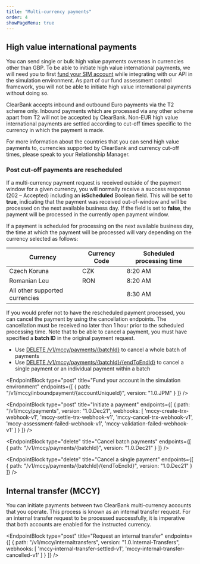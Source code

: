 ```yaml
---
title: "Multi-currency payments"
order: 4
showPageMenu: true
---
```



## High value international payments

You can send single or bulk high value payments overseas in currencies other than GBP. To be able to initiate high value international payments, we will need you to first [fund your SIM account](#fund-your-account-in-the-simulation-environment) while integrating with our API in the simulation environment. As part of our fund assessment control framework, you will not be able to initiate high value international payments without doing so.

ClearBank accepts inbound and outbound Euro payments via the T2 scheme only. Inbound payments which are processed via any other scheme apart from T2 will not be accepted by ClearBank. Non-EUR high value international payments are settled according to cut-off times specific to the currency in which the payment is made.

For more information about the countries that you can send high value payments to, currencies supported by ClearBank and currency cut-off times, please speak to your Relationship Manager.

### Post cut-off payments are rescheduled
If a multi-currency payment request is received outside of the payment window for a given currency, you will normally receive a success response (202 – Accepted) including an **isScheduled** Boolean field. This will be set to **true**, indicating that the payment was received out-of-window and will be processed on the next available business day. If the field is set to **false**, the payment will be processed in the currently open payment window.

If a payment is scheduled for processing on the next available business day, the time at which the payment will be processed will vary depending on the currency selected as follows:

| Currency                           | Currency Code | Scheduled processing time  |
|------------------------------------|---------------|----------------------------|
| Czech Koruna                       | CZK           | 8:20 AM                    |
| Romanian Leu                       | RON           | 8:20 AM                    |
| All other supported currencies     |               | 8:30 AM                    |


If you would prefer not to have the rescheduled payment processed, you can cancel the payment by using the cancellation endpoints. The cancellation must be received no later than 1 hour prior to the scheduled processing time. Note that to be able to cancel a payment, you must have specified a **batch ID** in the original payment request.

* Use [DELETE /v1/mccy/payments/{batchId}](#cancel-batch-payments) to cancel a whole batch of payments
* Use [DELETE /v1/mccy/payments/{batchId}/{endToEndId}](#cancel-a-single-payment) to cancel a single payment or an individual payment within a batch

<EndpointBlock
  type="post"
  title="Fund your account in the simulation environment"
  endpoints={[
    {
      path: "/v1/mccy/inboundpayment/{accountUniqueId}",
      version: "1.0.JPM"
    }
  ]}
/>

<EndpointBlock
  type="post"
  title="Initiate a payment"
  endpoints={[
    {
      path: "/v1/mccy/payments",
      version: "1.0.Dec21",
      webhooks: [
        'mccy-create-trx-webhook-v1',
        'mccy-settle-trx-webhook-v1',
        'mccy-cancel-trx-webhook-v1',
        'mccy-assessment-failed-webhook-v1',
        'mccy-validation-failed-webhook-v1'
      ]
    }
  ]}
/>

<WebhookPlaceholder render='mccy-create-trx-webhook-v1' />
<WebhookPlaceholder render='mccy-settle-trx-webhook-v1' />
<WebhookPlaceholder render='mccy-cancel-trx-webhook-v1' />
<WebhookPlaceholder render='mccy-assessment-failed-webhook-v1' />
<WebhookPlaceholder render='mccy-validation-failed-webhook-v1' />

<EndpointBlock
  type="delete"
  title="Cancel batch payments"
  endpoints={[
    {
      path: "/v1/mccy/payments/{batchId}",
      version: "1.0.Dec21"
    }
  ]}
/>

<EndpointBlock
  type="delete"
  title="Cancel a single payment"
  endpoints={[
    {
      path: "/v1/mccy/payments/{batchId}/{endToEndId}",
      version: "1.0.Dec21"
    }
  ]}
/>

## Internal transfer (MCCY)

You can initiate payments between two ClearBank multi-currency accounts that you operate. This process is known as an internal transfer request. For an internal transfer request to be processed successfully, it is imperative that both accounts are enabled for the instructed currency.

<EndpointBlock
  type="post"
  title="Request an internal transfer"
  endpoints={[
    {
      path: "/v1/mccy/internaltransfers",
      version: "1.0.Internal-Transfers",
      webhooks: [
        'mccy-internal-transfer-settled-v1',
        'mccy-internal-transfer-cancelled-v1'
      ]
    }
  ]}
/>

<WebhookPlaceholder render='mccy-internal-transfer-settled-v1' />
<WebhookPlaceholder render='mccy-internal-transfer-cancelled-v1' />
